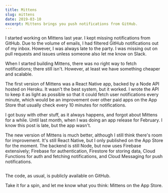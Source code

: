 ```yaml
---
title: Mittens
slug: mittens
date: 2019-03-10
excerpt: Mittens brings you push notifications from GitHub.
---
```


I started working on Mittens last year. I kept missing notifications from GitHub. Due to the volume of emails, I had filtered GitHub notifications out of my inbox. However, I was always late to the party. I was missing out on pull requests and issues unless someone also let me know on Slack.

When I started building Mittens, there was no right way to fetch notifications; there still isn't. However, at least we have something cheaper and scalable.

The first version of Mittens was a React Native app, backed by a Node API hosted on Heroku. It wasn't the best system, but it worked. I wrote the API to keep it as light as possible so that it could fetch user notifications every minute, which would be an improvement over other paid apps on the App Store that usually check every 10 minutes for notifications.

I got busy with other stuff, as it always happens, and forgot about Mittens for a while. Until last month, when I was doing an app release for February. I know this post is late, but the app wasn't.

The new version of Mittens is much better, although I still think there's room for improvement. It's still React Native, but I only published on the App Store for the moment. The backend is still Node, but now uses Firebase extensively; Firebase for authentication, Firestore for storing data, Cloud Functions for auth and fetching notifications, and Cloud Messaging for push notifications.

<Image caption="Mittens architecture" image="/blog/mittens/architecture.png" />

The code, as usual, is publicly available on <Link href="https://github.com/mittens">GitHub</Link>.

Take it for a spin, and let me know what you think: <Link href="https://itunes.apple.com/us/app/mittens/id1453383568">Mittens on the App Store</Link>.
